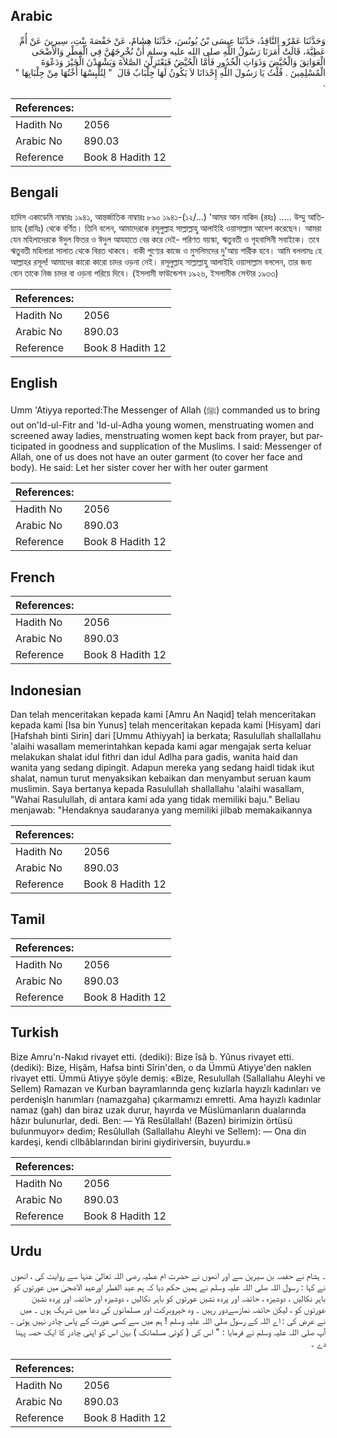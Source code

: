 ## Arabic


<div dir="rtl" lang="ar" style={{fontSize:'larger',backgroundColor:'#f8f9fa',padding:20}}>
وَحَدَّثَنَا عَمْرٌو النَّاقِدُ، حَدَّثَنَا عِيسَى بْنُ يُونُسَ، حَدَّثَنَا هِشَامٌ، عَنْ حَفْصَةَ بِنْتِ، سِيرِينَ عَنْ أُمِّ عَطِيَّةَ، قَالَتْ أَمَرَنَا رَسُولُ اللَّهِ صلى الله عليه وسلم أَنْ نُخْرِجَهُنَّ فِي الْفِطْرِ وَالأَضْحَى الْعَوَاتِقَ وَالْحُيَّضَ وَذَوَاتِ الْخُدُورِ فَأَمَّا الْحُيَّضُ فَيَعْتَزِلْنَ الصَّلاَةَ وَيَشْهَدْنَ الْخَيْرَ وَدَعْوَةَ الْمُسْلِمِينَ ‏.‏ قُلْتُ يَا رَسُولَ اللَّهِ إِحْدَانَا لاَ يَكُونُ لَهَا جِلْبَابٌ قَالَ ‏ "‏ لِتُلْبِسْهَا أُخْتُهَا مِنْ جِلْبَابِهَا ‏"‏ ‏.‏
</div>
<div style={{backgroundColor:'#f8f9fa',padding:20, marginBottom: 10}}><table> <thead> <tr> <th>References:</th> <th></th> </tr> </thead> <tbody><tr><td>Hadith No</td><td>2056</td></tr><tr><td>Arabic No</td><td>890.03</td></tr><tr><td>Reference</td><td>Book 8 Hadith 12</td></tr></tbody></table></div>

## Bengali


<div dir="ltr" lang="bn" style={{fontSize:'larger',backgroundColor:'#f8f9fa',padding:20}}>
হাদিস একাডেমি নাম্বারঃ ১৯৪১, আন্তর্জাতিক নাম্বারঃ ৮৯০ ১৯৪১-(১২/...) 'আমর আন নাকিদ (রহঃ) ..... উম্মু আতিয়্যাহ (রাযিঃ) থেকে বর্ণিত। তিনি বলেন, আমাদেরকে রসূলুল্লাহ সাল্লাল্লাহু আলাইহি ওয়াসাল্লাম আদেশ করেছেন। আমরা যেন মহিলাদেরকে ঈদুল ফিতর ও ঈদুল আযহাতে বের করে দেই- পরিণত বয়স্কা, ঋতুবতী ও গৃহবাসিনী সবাইকে। তবে ঋতুবতী মহিলারা সালাত থেকে বিরত থাকবে। বাকী পুণ্যের কাজে ও মুসলিমদের দু'আয় শারীক হবে। আমি বললামঃ হে আল্লাহর রসূল! আমাদের কারো কারো চাদর ওড়না নেই। রসূলুল্লাহ সাল্লাল্লাহু আলাইহি ওয়াসাল্লাম বললেন, তার জন্য বোন তাকে নিজ চাদর বা ওড়না পরিয়ে দিবে। (ইসলামী ফাউন্ডেশন ১৯২৬, ইসলামীক সেন্টার ১৯৩৩)
</div>
<div style={{backgroundColor:'#f8f9fa',padding:20, marginBottom: 10}}><table> <thead> <tr> <th>References:</th> <th></th> </tr> </thead> <tbody><tr><td>Hadith No</td><td>2056</td></tr><tr><td>Arabic No</td><td>890.03</td></tr><tr><td>Reference</td><td>Book 8 Hadith 12</td></tr></tbody></table></div>

## English


<div dir="ltr" lang="en" style={{fontSize:'larger',backgroundColor:'#f8f9fa',padding:20}}>
Umm 'Atiyya reported:The Messenger of Allah (ﷺ) commanded us to bring out on'Id-ul-Fitr and 'Id-ul-Adha young women, menstruating women and screened away ladies, menstruating women kept back from prayer, but participated in goodness and supplication of the Muslims. I said: Messenger of Allah, one of us does not have an outer garment (to cover her face and body). He said: Let her sister cover her with her outer garment
</div>
<div style={{backgroundColor:'#f8f9fa',padding:20, marginBottom: 10}}><table> <thead> <tr> <th>References:</th> <th></th> </tr> </thead> <tbody><tr><td>Hadith No</td><td>2056</td></tr><tr><td>Arabic No</td><td>890.03</td></tr><tr><td>Reference</td><td>Book 8 Hadith 12</td></tr></tbody></table></div>

## French


<div dir="ltr" lang="fr" style={{fontSize:'larger',backgroundColor:'#f8f9fa',padding:20}}>

</div>
<div style={{backgroundColor:'#f8f9fa',padding:20, marginBottom: 10}}><table> <thead> <tr> <th>References:</th> <th></th> </tr> </thead> <tbody><tr><td>Hadith No</td><td>2056</td></tr><tr><td>Arabic No</td><td>890.03</td></tr><tr><td>Reference</td><td>Book 8 Hadith 12</td></tr></tbody></table></div>

## Indonesian


<div dir="ltr" lang="id" style={{fontSize:'larger',backgroundColor:'#f8f9fa',padding:20}}>
Dan telah menceritakan kepada kami [Amru An Naqid] telah menceritakan kepada kami [Isa bin Yunus] telah menceritakan kepada kami [Hisyam] dari [Hafshah binti Sirin] dari [Ummu Athiyyah] ia berkata; Rasulullah shallallahu 'alaihi wasallam memerintahkan kepada kami agar mengajak serta keluar melakukan shalat idul fithri dan idul Adlha para gadis, wanita haid dan wanita yang sedang dipingit. Adapun mereka yang sedang haidl tidak ikut shalat, namun turut menyaksikan kebaikan dan menyambut seruan kaum muslimin. Saya bertanya kepada Rasulullah shallallahu 'alaihi wasallam, "Wahai Rasulullah, di antara kami ada yang tidak memiliki baju." Beliau menjawab: "Hendaknya saudaranya yang memiliki jilbab memakaikannya
</div>
<div style={{backgroundColor:'#f8f9fa',padding:20, marginBottom: 10}}><table> <thead> <tr> <th>References:</th> <th></th> </tr> </thead> <tbody><tr><td>Hadith No</td><td>2056</td></tr><tr><td>Arabic No</td><td>890.03</td></tr><tr><td>Reference</td><td>Book 8 Hadith 12</td></tr></tbody></table></div>

## Tamil


<div dir="ltr" lang="ta" style={{fontSize:'larger',backgroundColor:'#f8f9fa',padding:20}}>

</div>
<div style={{backgroundColor:'#f8f9fa',padding:20, marginBottom: 10}}><table> <thead> <tr> <th>References:</th> <th></th> </tr> </thead> <tbody><tr><td>Hadith No</td><td>2056</td></tr><tr><td>Arabic No</td><td>890.03</td></tr><tr><td>Reference</td><td>Book 8 Hadith 12</td></tr></tbody></table></div>

## Turkish


<div dir="ltr" lang="tr" style={{fontSize:'larger',backgroundColor:'#f8f9fa',padding:20}}>
Bize Amru'n-Nakıd rivayet etti. (dediki): Bize îsâ b. Yûnus rivayet etti. (dediki): Bize, Hişâm, Hafsa binti Sîrin'den, o da Ümmü Atiyye'den naklen rivayet etti. Ümmü Atiyye şöyle demiş: «Bize, Resulullah (Sallallahu Aleyhi ve Sellem) Ramazan ve Kurban bayramlarında genç kızlarla hayızlı kadınları ve perdenişln hanımları (namazgaha) çıkarmamızı emretti. Ama hayızlı kadınlar namaz (gah) dan biraz uzak durur, hayırda ve Müslümanların dualarında hâzır bulunurlar, dedi. Ben: — Yâ Resûlallah! (Bazen) birimizin örtüsü bulunmuyor» dedim; Resûlullah (Sallallahu Aleyhi ve Sellem): — Ona din kardeşi, kendi cllbâblarından birini giydiriversin, buyurdu.»
</div>
<div style={{backgroundColor:'#f8f9fa',padding:20, marginBottom: 10}}><table> <thead> <tr> <th>References:</th> <th></th> </tr> </thead> <tbody><tr><td>Hadith No</td><td>2056</td></tr><tr><td>Arabic No</td><td>890.03</td></tr><tr><td>Reference</td><td>Book 8 Hadith 12</td></tr></tbody></table></div>

## Urdu


<div dir="rtl" lang="ur" style={{fontSize:'larger',backgroundColor:'#f8f9fa',padding:20}}>
۔ ہشام نے حفصہ بن سیرین سے اور انھوں نے حضرت ام عطیہ رضی اللہ تعالیٰ عنہا سے روایت کی ، انھوں نے کہا : رسول اللہ صلی اللہ علیہ وسلم نے ہمیں حکم دیا کہ ہم عید الفطر اورعید الاضحیٰ میں عورتوں کو باہر نکالیں ، دوشیزہ ، حائضہ اور پردہ نشیں عورتوں کو باہر نکالیں ، دوشیزہ اور حائضہ اور پردہ نشین عورتوں کو ، لیکن حائضہ نمازسےدور رہیں ۔ وہ خیروبرکت اور مسلمانوں کی دعا میں شریک ہوں ۔ میں نے عرض کی : اے اللہ کے رسول صلی اللہ علیہ وسلم ! ہم میں سے کسی عورت کے پاس چادر نہیں ہوتی ۔ آپ صلی اللہ علیہ وسلم نے فرمایا : " اس کی ( کوئی مسلمانک ) بہن اس کو اپنی چادر کا ایک حصہ پہنا دے ۔
</div>
<div style={{backgroundColor:'#f8f9fa',padding:20, marginBottom: 10}}><table> <thead> <tr> <th>References:</th> <th></th> </tr> </thead> <tbody><tr><td>Hadith No</td><td>2056</td></tr><tr><td>Arabic No</td><td>890.03</td></tr><tr><td>Reference</td><td>Book 8 Hadith 12</td></tr></tbody></table></div>